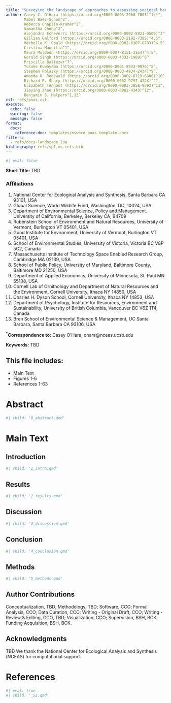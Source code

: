 ```yaml
---
title: "Surveying the landscape of approaches to assessing societal benefits of Earth science information: a systematic map"
author: Casey C. O'Hara (https://orcid.org/0000-0003-2968-7005)^1\*^,
        Mabel Baez-Schon^2^,
        Rebecca Chaplin-Kramer^2^,
        Samantha Cheng^2^,
        Alejandra Echeverri (https://orcid.org/0000-0002-8821-0509)^3^,
        Gillian Galford (https://orcid.org/0000-0003-2192-7385)^4,5^,
        Rachelle K. Gould (https://orcid.org/0000-0002-6307-8783)^4,5^,
        Cristina Mancilla^1^,
        Maura Muldoon (https://orcid.org/0009-0007-8151-3164)^4,5^,
        Gerald Singh (https://orcid.org/0000-0003-4333-1988)^6^,
        Priscilla Baltezar^7^,
        Yusuke Kuwayama (https://orcid.org/0000-0001-8933-9876)^8^,
        Stephen Polasky (https://orcid.org/0000-0003-4934-2434)^9^,
        Amanda D. Rodewald (https://orcid.org/0000-0002-6719-6306)^10^,
        Richard P. Sharp (https://orcid.org/0000-0002-9797-472X)^2^,
        Elizabeth Tennant (https://orcid.org/0000-0003-3858-9693)^11^,
        Jiaying Zhao (https://orcid.org/0000-0003-0902-4343)^12^,
        Benjamin S. Halpern^1,13^
csl: refs/pnas.csl
execute:
  echo: false
  warning: false
  message: false
format:
  docx: 
    reference-doc: templates/msword_pnas_template.docx
filters:
  - refs/docx-landscape.lua
bibliography: refs/sp1_ms_refs.bib
---
```


``` r
#| eval: false
```

<!-- Include, in this order, department/laboratory/section/division, institution, city, state with ZIP code (for US institutions) or country with postal code (for non-US institutions). -->
<p>

**Short Title:** TBD

### Affiliations

1. National Center for Ecological Analysis and Synthesis, Santa Barbara CA 93101, USA
2. Global Science, World Wildlife Fund, Washington, DC, 10024, USA
3. Department of Environmental Science, Policy and Management. University of California, Berkeley, Berkeley CA, 94709
4. Rubenstein School of Environment and Natural Resources, University of Vermont, Burlington VT 05401, USA
5. Gund Institute for Environment, University of Vermont, Burlington VT 05401, USA
6. School of Environmental Studies, University of Victoria, Victoria BC V8P 5C2, Canada
7. Massachusetts Institute of Technology Space Enabled Research Group, Cambridge MA 02139, USA
8. School of Public Policy, University of Maryland, Baltimore County, Baltimore MD 21250, USA
9. Department of Applied Economics, University of Minnesota, St. Paul MN 55108, USA
10. Cornell Lab of Ornithology and Department of Natural Resources and the Environment, Cornell University, Ithaca NY 14850, USA
11. Charles H. Dyson School, Cornell University, Ithaca NY 14853, USA
12. Department of Psychology, Institute for Resources, Environment and Sustainability, University of British Columbia, Vancouver BC V6Z 1T4, Canada
13. Bren School of Environmental Science & Management, UC Santa Barbara, Santa Barbara CA 93106, USA



__^\*^Correspondence to:__  Casey O'Hara, ohara@nceas.ucsb.edu

<!-- Include the name, complete address, phone number, and email address of the author(s) to whom correspondence and proofs should be sent. -->

<!-- __Competing Interest Statement:__ The authors have no competing interests.   -->

<!-- __Classification:__ Biological Sciences: Sustainability Science  -->

__Keywords:__ TBD


## This file includes:

* Main Text
* Figures 1-6
* References 1-63

\pagebreak

# Abstract

``` r
#| child: '0_abstract.qmd'
```

# Main Text

## Introduction

``` r
#| child: '1_intro.qmd'
```


## Results

``` r
#| child: '2_results.qmd'
```

## Discussion

``` r
#| child: '3_discussion.qmd'
```

## Conclusion

``` r
#| child: '4_conclusion.qmd'
```

## Methods

``` r
#| child: '5_methods.qmd'
```

## Author Contributions

Conceptualization, TBD; Methodology, TBD; Software, CCO; Formal Analysis, CCO; Data Curation, CCO; Writing - Original Draft, CCO; Writing - Review & Editing, CCO, TBD; Visualization, CCO; Supervision, BSH, BCK; Funding Acquisition, BSH, BCK.

## Acknowledgments

TBD We thank the National Center for Ecological Analysis and Synthesis (NCEAS) for computational support.  <!--__Funding__: We gratefully acknowledge financial support from NCEAS, the National Science Foundation, the National Philanthropic Trust, and a fellowship from the Bren School of Environmental Science and Management.-->



\pagebreak
# References

<div id="refs"></div>



<!-- \pagebreak -->
<!-- # Supporting information -->

``` r
#| eval: true
#| child: '_SI.qmd'
```
